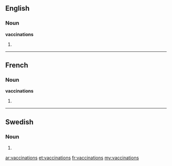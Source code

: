 ==English==

===Noun===
'''vaccinations'''

# {{plural of|[[vaccination]]}}

----

==French==

===Noun===
'''vaccinations''' {{f}}

# {{plural of|[[vaccination]]|lang=fr}}

----

==Swedish==

===Noun===
{{head|sv|noun form}}

# {{sv-noun-form-indef-gen|vaccination}}

[[ar:vaccinations]]
[[et:vaccinations]]
[[fr:vaccinations]]
[[my:vaccinations]]